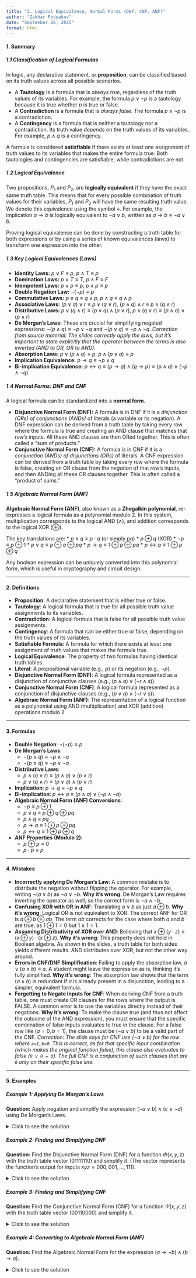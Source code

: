 ```yaml
---
title: "2. Logical Equivalence, Normal Forms (DNF, CNF, ANF)"
author: "Zakhar Podyakov"
date: "September 16, 2025"
format: html
---
```


#### 1. Summary

##### 1.1 Classification of Logical Formulas
In logic, any declarative statement, or **proposition**, can be classified based on its truth values across all possible scenarios.

*   A **Tautology** is a formula that is *always true*, regardless of the truth values of its variables. For example, the formula $p \lor \neg p$ is a tautology because it is true whether $p$ is true or false.
*   A **Contradiction** is a formula that is *always false*. The formula $p \land \neg p$ is a contradiction.
*   A **Contingency** is a formula that is neither a tautology nor a contradiction. Its truth value *depends* on the truth values of its variables. For example, $p \land q$ is a contingency.

A formula is considered **satisfiable** if there exists at least one assignment of truth values to its variables that makes the entire formula true. Both tautologies and contingencies are satisfiable, while contradictions are not.

##### 1.2 Logical Equivalence
Two propositions, $P_1$ and $P_2$, are **logically equivalent** if they have the exact same truth table. This means that for every possible combination of truth values for their variables, $P_1$ and $P_2$ will have the same resulting truth value. We denote this equivalence using the symbol $\equiv$. For example, the implication $a \rightarrow b$ is logically equivalent to $\neg a \lor b$, written as $a \rightarrow b \equiv \neg a \lor b$.

Proving logical equivalence can be done by constructing a truth table for both expressions or by using a series of known equivalences (laws) to transform one expression into the other.

##### 1.3 Key Logical Equivalences (Laws)

*   **Identity Laws:** $p \lor F \equiv p$, $p \land T \equiv p$
*   **Domination Laws:** $p \lor T \equiv T$, $p \land F \equiv F$
*   **Idempotent Laws:** $p \lor p \equiv p$, $p \land p \equiv p$
*   **Double Negation Law:** $\neg(\neg p) \equiv p$
*   **Commutative Laws:** $p \lor q \equiv q \lor p$, $p \land q \equiv q \land p$
*   **Associative Laws:** $(p \lor q) \lor r \equiv p \lor (q \lor r)$, $(p \land q) \land r \equiv p \land (q \land r)$
*   **Distributive Laws:** $p \lor (q \land r) \equiv (p \lor q) \land (p \lor r)$, $p \land (q \lor r) \equiv (p \land q) \lor (p \land r)$
*   **De Morgan's Laws:** These are crucial for simplifying negated expressions: $\neg(p \land q) \equiv \neg p \lor \neg q$ and $\neg(p \lor q) \equiv \neg p \land \neg q$. *Correction from source material: The slides correctly apply the laws, but it's important to state explicitly that the operator between the terms is also inverted (AND to OR, OR to AND).*
*   **Absorption Laws:** $p \lor (p \land q) \equiv p$, $p \land (p \lor q) \equiv p$
*   **Implication Equivalence:** $p \rightarrow q \equiv \neg p \lor q$
*   **Bi-implication Equivalence:** $p \leftrightarrow q \equiv (p \rightarrow q) \land (q \rightarrow p) \equiv (p \land q) \lor (\neg p \land \neg q)$

##### 1.4 Normal Forms: DNF and CNF
A logical formula can be standardized into a **normal form**.

*   **Disjunctive Normal Form (DNF):** A formula is in DNF if it is a *disjunction (ORs) of conjunctions (ANDs)* of literals (a variable or its negation). A DNF expression can be derived from a truth table by taking every row where the formula is true and creating an AND clause that matches that row's inputs. All these AND clauses are then ORed together. This is often called a "sum of products."
*   **Conjunctive Normal Form (CNF):** A formula is in CNF if it is a *conjunction (ANDs) of disjunctions (ORs)* of literals. A CNF expression can be derived from a truth table by taking every row where the formula is false, creating an OR clause from the *negation* of that row's inputs, and then ANDing all these OR clauses together. This is often called a "product of sums."

##### 1.5 Algebraic Normal Form (ANF)
**Algebraic Normal Form (ANF)**, also known as a **Zhegalkin polynomial**, re-expresses a logical formula as a polynomial modulo 2. In this system, multiplication corresponds to the logical AND ($\land$), and addition corresponds to the logical XOR ($\oplus$).

The key translations are:
*   $p \land q \equiv p \cdot q$ (or simply $pq$)
*   $p \oplus q$ (XOR)
*   $\neg p \equiv p \oplus 1$
*   $p \lor q \equiv p \oplus q \oplus pq$
*   $p \rightarrow q \equiv 1 \oplus p \oplus pq$
*   $p \leftrightarrow q \equiv 1 \oplus p \oplus q$

Any boolean expression can be uniquely converted into this polynomial form, which is useful in cryptography and circuit design.

---

#### 2. Definitions

*   **Proposition**: A declarative statement that is either true or false.
*   **Tautology**: A logical formula that is true for all possible truth value assignments to its variables.
*   **Contradiction**: A logical formula that is false for all possible truth value assignments.
*   **Contingency**: A formula that can be either true or false, depending on the truth values of its variables.
*   **Satisfiable Formula**: A formula for which there exists at least one assignment of truth values that makes the formula true.
*   **Logical Equivalence**: The property of two formulas having identical truth tables.
*   **Literal**: A propositional variable (e.g., $p$) or its negation (e.g., $\neg p$).
*   **Disjunctive Normal Form (DNF)**: A logical formula represented as a disjunction of conjunctive clauses (e.g., $(p \land q) \lor (\neg r \land s)$).
*   **Conjunctive Normal Form (CNF)**: A logical formula represented as a conjunction of disjunctive clauses (e.g., $(p \lor q) \land (\neg r \lor s)$).
*   **Algebraic Normal Form (ANF)**: The representation of a logical function as a polynomial using AND (multiplication) and XOR (addition) operations modulo 2.

---

#### 3. Formulas

*   **Double Negation**: $\neg(\neg p) \equiv p$
*   **De Morgan's Laws**:
    *   $\neg(p \lor q) \equiv \neg p \land \neg q$
    *   $\neg(p \land q) \equiv \neg p \lor \neg q$
*   **Distributive Laws**:
    *   $p \land (q \lor r) \equiv (p \land q) \lor (p \land r)$
    *   $p \lor (q \land r) \equiv (p \lor q) \land (p \lor r)$
*   **Implication**: $p \rightarrow q \equiv \neg p \lor q$
*   **Bi-implication**: $p \leftrightarrow q \equiv (p \land q) \lor (\neg p \land \neg q)$
*   **Algebraic Normal Form (ANF) Conversions**:
    *   $\neg p \equiv p \oplus 1$
    *   $p \lor q \equiv p \oplus q \oplus pq$
    *   $p \land q \equiv pq$
    *   $p \rightarrow q \equiv 1 \oplus p \oplus pq$
    *   $p \leftrightarrow q \equiv 1 \oplus p \oplus q$
*   **ANF Properties (Modulo 2)**:
    *   $p \oplus p \equiv 0$
    *   $p \cdot p \equiv p$

---

#### 4. Mistakes

*   **Incorrectly applying De Morgan's Law**: A common mistake is to distribute the negation without flipping the operator. For example, writing $\neg(a \lor b)$ as $\neg a \lor \neg b$. **Why it's wrong**: De Morgan's Law requires inverting the operator as well, so the correct form is $\neg a \land \neg b$.
*   **Confusing XOR with OR in ANF**: Translating $a \lor b$ as just $a \oplus b$. **Why it's wrong**: Logical OR is not equivalent to XOR. The correct ANF for OR is $a \oplus b \oplus ab$. The term $ab$ corrects for the case where both $a$ and $b$ are true, as $1 \oplus 1 = 0$ but $1 \lor 1 = 1$.
*   **Assuming Distributivity of XOR over AND**: Believing that $x \oplus (y \cdot z) \equiv (x \oplus y) \cdot (x \oplus z)$. **Why it's wrong**: This property does not hold in Boolean algebra. As shown in the slides, a truth table for both sides yields different results. AND distributes over XOR, but not the other way around.
*   **Errors in CNF/DNF Simplification**: Failing to apply the absorption law, $a \lor (a \land b) \equiv a$. A student might leave the expression as is, thinking it's fully simplified. **Why it's wrong**: The absorption law shows that the term $(a \land b)$ is redundant if $a$ is already present in a disjunction, leading to a simpler, equivalent formula.
*   **Forgetting to Negate Inputs for CNF**: When deriving CNF from a truth table, one must create OR clauses for the rows where the output is FALSE. A common error is to use the variables directly instead of their negations. **Why it's wrong**: To make the clause true (and thus not affect the outcome of the AND expression), you must ensure that the specific combination of false inputs evaluates to true in the clause. For a false row like $(a=0, b=1)$, the clause must be $(\neg a \lor b)$ to be a valid part of the CNF. *Correction: The slide says for CNF use $(\neg a \lor b)$ for the row where `a=1,b=0`. This is correct, as for that specific input combination (which makes the original function false), this clause also evaluates to false (`0 v 0 = 0`). The full CNF is a conjunction of such clauses that are `0` only on their specific false line.*

---

#### 5. Examples

##### Example 1: Applying De Morgan's Laws
**Question:** Apply negation and simplify the expression $(\neg a \lor b) \land (c \lor \neg d)$ using De Morgan's Laws.

<details>
<summary>Click to see the solution</summary>

1.  **Apply negation to the entire expression:**
    $$ \neg ((\neg a \lor b) \land (c \lor \neg d)) $$
2.  **Apply De Morgan's Law to the central AND operator.** This flips the AND to an OR and distributes the negation to the two parenthetical clauses.
    $$ \neg(\neg a \lor b) \lor \neg(c \lor \neg d) $$
3.  **Apply De Morgan's Law to each of the two clauses.**
    *   For the first clause: $\neg(\neg a \lor b) \equiv \neg(\neg a) \land \neg b$
    *   For the second clause: $\neg(c \lor \neg d) \equiv \neg c \land \neg(\neg d)$
4.  **Simplify using the Double Negation law** ($\neg(\neg p) \equiv p$).
    *   First clause becomes: $a \land \neg b$
    *   Second clause becomes: $\neg c \land d$
5.  **Combine the simplified clauses with the OR from step 2.**

**Answer:** The simplified expression is **$(a \land \neg b) \lor (\neg c \land d)$**.
</details>

##### Example 2: Finding and Simplifying DNF
**Question:** Find the Disjunctive Normal Form (DNF) for a function $\Phi(x, y, z)$ with the truth table vector $(01111110)$ and simplify it. (The vector represents the function's output for inputs $xyz=000, 001, ..., 111$).

<details>
<summary>Click to see the solution</summary>

1.  **Identify rows where the output is 1.** These correspond to the minterms.
    *   $xyz=001$: $\neg x \land \neg y \land z$
    *   $xyz=010$: $\neg x \land y \land \neg z$
    *   $xyz=011$: $\neg x \land y \land z$
    *   $xyz=100$: $x \land \neg y \land \neg z$
    *   $xyz=101$: $x \land \neg y \land z$
    *   $xyz=110$: $x \land y \land \neg z$
2.  **Write the full DNF by ORing all minterms:**
    $$ (\neg x \land \neg y \land z) \lor (\neg x \land y \land \neg z) \lor (\neg x \land y \land z) \lor (x \land \neg y \land \neg z) \lor (x \land \neg y \land z) \lor (x \land y \land \neg z) $$
3.  **Simplify by grouping terms.**
    *   Group $(\neg x \land y \land \neg z) \lor (\neg x \land y \land z) \rightarrow \neg x \land y$
    *   Group $(\neg x \land \neg y \land z) \lor (\neg x \land y \land z) \rightarrow \neg x \land z$
    *   Group $(x \land \neg y \land z) \lor (\neg x \land \neg y \land z) \rightarrow \neg y \land z$
    *   It is often easier to derive the CNF for the '0' cases and then negate. The function is 0 for $xyz=000$ and $xyz=111$.
4.  **Alternative (easier) Method:** Find CNF of the zeros and apply De Morgan's law.
    *   The function is 0 for $xyz=000$ and $xyz=111$.
    *   The CNF of the function is $(x \lor y \lor z) \land (\neg x \lor \neg y \lor \neg z)$.
    *   The DNF of the *negation* is $(\neg x \land \neg y \land \neg z) \lor (x \land y \land z)$.
    *   Negating this gives back the original function's DNF: $\neg((\neg x \land \neg y \land \neg z) \lor (x \land y \land z)) \equiv (x \lor y \lor z) \land (\neg x \lor \neg y \lor \neg z)$, which is the CNF. Let's return to simplifying the DNF directly.
5.  **Simplify the full DNF using consensus or algebraic manipulation.**
    *   $(\neg x \land \neg y \land z) \lor (\neg x \land y \land z) = \neg x \land z$
    *   $(\neg x \land y \land \neg z) \lor (x \land y \land \neg z) = y \land \neg z$
    *   $(x \land \neg y \land \neg z) \lor (x \land \neg y \land z) = x \land \neg y$
    *   The simplified expression is the OR of these three terms.

**Answer:** The simplified DNF is **$(\neg x \land z) \lor (y \land \neg z) \lor (x \land \neg y)$**.
</details>

##### Example 3: Finding and Simplifying CNF
**Question:** Find the Conjunctive Normal Form (CNF) for a function $\Psi(x, y, z)$ with the truth table vector $(00110000)$ and simplify it.

<details>
<summary>Click to see the solution</summary>

1.  **Identify rows where the output is 0.** These will form the clauses of the CNF.
    *   $xyz=000$: Clause is $(x \lor y \lor z)$
    *   $xyz=001$: Clause is $(x \lor y \lor \neg z)$
    *   $xyz=100$: Clause is $(\neg x \lor y \lor z)$
    *   $xyz=101$: Clause is $(\neg x \lor y \lor \neg z)$
    *   $xyz=110$: Clause is $(\neg x \lor \neg y \lor z)$
    *   $xyz=111$: Clause is $(\neg x \lor \neg y \lor \neg z)$
2.  **Write the full CNF by ANDing all clauses:**
    $$ (x \lor y \lor z) \land (x \lor y \lor \neg z) \land (\neg x \lor y \lor z) \land (\neg x \lor y \lor \neg z) \land (\neg x \lor \neg y \lor z) \land (\neg x \lor \neg y \lor \neg z) $$
3.  **Simplify by grouping terms using the rule $(A \lor B) \land (A \lor \neg B) \equiv A$.**
    *   Group 1 & 2: $(x \lor y \lor z) \land (x \lor y \lor \neg z) \equiv (x \lor y)$
    *   Group 3 & 4: $(\neg x \lor y \lor z) \land (\neg x \lor y \lor \neg z) \equiv (\neg x \lor y)$
    *   Group 5 & 6: $(\neg x \lor \neg y \lor z) \land (\neg x \lor \neg y \lor \neg z) \equiv (\neg x \lor \neg y)$
4.  **Combine the results:**
    $$ (x \lor y) \land (\neg x \lor y) \land (\neg x \lor \neg y) $$
5.  **Simplify further.**
    *   Group the first two simplified clauses: $(x \lor y) \land (\neg x \lor y) \equiv y$.
    *   Now we have: $y \land (\neg x \lor \neg y)$.
6.  **Apply the distributive law:**
    $$ (y \land \neg x) \lor (y \land \neg y) $$
7.  Since $(y \land \neg y) \equiv F$ (contradiction), the expression simplifies to the first term.

**Answer:** The simplified CNF is **$y \land \neg x$**. *(The DNF would be the same)*.
</details>

##### Example 4: Converting to Algebraic Normal Form (ANF)
**Question:** Find the Algebraic Normal Form for the expression $(a \rightarrow \neg b) \land (b \rightarrow a)$.

<details>
<summary>Click to see the solution</summary>

1.  **Translate each part of the expression into its ANF equivalent.**
    *   First, translate the implications:
        *   $a \rightarrow \neg b$: The formula for implication $x \rightarrow y$ is $1 \oplus x \oplus xy$. Here, $x=a$ and $y=\neg b$.
        *   $b \rightarrow a$: Here, $x=b$ and $y=a$. So it becomes $1 \oplus b \oplus ba$.
2.  **Substitute the ANF for negation.** The formula for negation $\neg y$ is $y \oplus 1$.
    *   $\neg b \equiv b \oplus 1$.
3.  **Substitute back into the first implication.**
    *   $a \rightarrow \neg b \equiv 1 \oplus a \oplus a(\neg b) \equiv 1 \oplus a \oplus a(b \oplus 1)$
    *   Distribute $a$: $1 \oplus a \oplus (ab \oplus a)$
    *   Since $a \oplus a = 0$, this simplifies to $1 \oplus ab$.
4.  **The full expression is the AND (multiplication) of the two translated parts.**
    $$ (1 \oplus ab) \cdot (1 \oplus b \oplus ab) $$
5.  **Expand the polynomial (multiply the terms).**
    $$ 1(1 \oplus b \oplus ab) \oplus ab(1 \oplus b \oplus ab) $$
    $$ (1 \oplus b \oplus ab) \oplus (ab \oplus ab^2 \oplus a^2b^2) $$
6.  **Simplify using modulo 2 rules: $x \oplus x = 0$ and $x^2 = x$.**
    *   $ab^2 = ab$ and $a^2b^2 = ab$.
    *   The expression becomes: $1 \oplus b \oplus ab \oplus ab \oplus ab \oplus ab$
7.  **Cancel out pairs.**
    *   $ab \oplus ab = 0$. We have two such pairs.
    *   The expression simplifies to: $1 \oplus b$.

**Answer:** The ANF is **$1 \oplus b$** (which is equivalent to $\neg b$).
</details>
